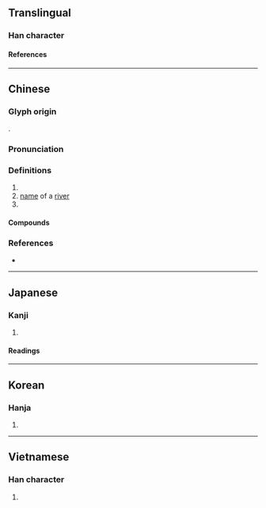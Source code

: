{{character info}}
==Translingual==

===Han character===
{{Han char|rn=85|rad=水|as=14|sn=17|four=32134|canj=EOTO|ids=⿰氵僕}}

====References====
{{Han ref|kx=0657.100|dkj=18526|dj=1067.120|hdz=31770.060|uh=6FEE}}

----

==Chinese==
{{zh-forms}}

===Glyph origin===
{{Han etym}}
{{Han compound|水|僕|c1=s|c2=p|ls=psc}}.

===Pronunciation===
{{zh-pron
|m=pú
|c=buk1,buk6
|mc=y
|oc=y
|cat=pn
}}

===Definitions===
{{zh-hanzi}}

# {{place|zh|county|p/Henan}}
# [[name]] of a [[river]]
# {{surname|zh}}

====Compounds====
{{zh-der|城濮|桑間濮上|濠濮間想|濮上之音|濮上桑間|濮上}}

===References===
* {{R:yue:Hanzi}}

----

==Japanese==

===Kanji===
{{ja-kanji|grade=|rs=水14}}

# {{rfdef|ja|sort=水14}}

====Readings====
{{ja-readings
|goon=ほく
|kanon=ほく
|kanyoon=ぼく
}}

----

==Korean==

===Hanja===
{{ko-hanja|복}}

# {{rfdef|ko|sort=水14}}

----

==Vietnamese==

===Han character===
{{vi-readings|rs=水14|reading=bộc}}

# {{rfdef|vi|sort=水14}}